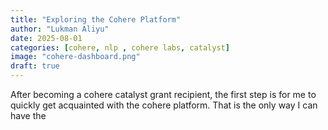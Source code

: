 ```yaml
---
title: "Exploring the Cohere Platform"
author: "Lukman Aliyu"
date: 2025-08-01
categories: [cohere, nlp , cohere labs, catalyst]
image: "cohere-dashboard.png"
draft: true
---
```


After becoming a cohere catalyst grant recipient, the first step is for me to quickly get acquainted with the cohere platform. That is the only way I can have the 